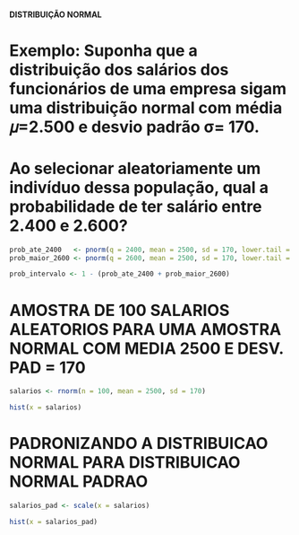 #### DISTRIBUIÇÃO NORMAL ####

# Exemplo: Suponha que a distribuição dos salários dos funcionários de uma empresa sigam uma distribuição normal com média 𝜇=2.500 e desvio padrão σ= 170.


# Ao selecionar aleatoriamente um indivíduo dessa população, qual a probabilidade de ter salário entre 2.400 e 2.600?

```r

prob_ate_2400   <- pnorm(q = 2400, mean = 2500, sd = 170, lower.tail = TRUE)
prob_maior_2600 <- pnorm(q = 2600, mean = 2500, sd = 170, lower.tail = FALSE)

prob_intervalo <- 1 - (prob_ate_2400 + prob_maior_2600)

```


# AMOSTRA DE 100 SALARIOS ALEATORIOS PARA UMA AMOSTRA NORMAL COM MEDIA 2500 E DESV. PAD = 170
```r

salarios <- rnorm(n = 100, mean = 2500, sd = 170)

hist(x = salarios)

```


# PADRONIZANDO A DISTRIBUICAO NORMAL PARA DISTRIBUICAO NORMAL PADRAO
```r

salarios_pad <- scale(x = salarios) 

hist(x = salarios_pad)

```

